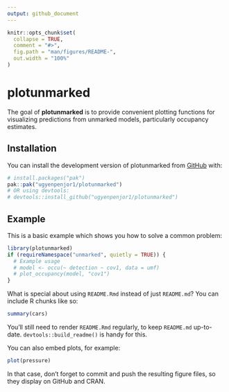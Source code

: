 ```yaml
---
output: github_document
---
```


<!-- README.md is generated from README.Rmd. Please edit that file -->

```r
knitr::opts_chunk$set(
  collapse = TRUE,
  comment = "#>",
  fig.path = "man/figures/README-",
  out.width = "100%"
)
```

# plotunmarked

<!-- badges: start -->
<!-- badges: end -->

The goal of **plotunmarked** is to provide convenient plotting functions for visualizing predictions from unmarked models, particularly occupancy estimates.

## Installation

You can install the development version of plotunmarked from [GitHub](https://github.com/) with:

``` r
# install.packages("pak")
pak::pak("ugyenpenjor1/plotunmarked")
# OR using devtools:
# devtools::install_github("ugyenpenjor1/plotunmarked")
```

## Example

This is a basic example which shows you how to solve a common problem:

```r
library(plotunmarked)
if (requireNamespace("unmarked", quietly = TRUE)) {
  # Example usage
  # model <- occu(~ detection ~ cov1, data = umf)
  # plot_occupancy(model, "cov1")
}
```

What is special about using `README.Rmd` instead of just `README.md`? You can include R chunks like so:

```r
summary(cars)
```

You'll still need to render `README.Rmd` regularly, to keep `README.md` up-to-date. `devtools::build_readme()` is handy for this.

You can also embed plots, for example:

```r
plot(pressure)
```

In that case, don't forget to commit and push the resulting figure files, so they display on GitHub and CRAN.
